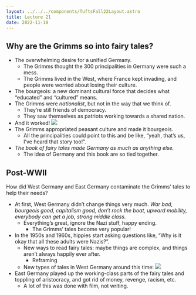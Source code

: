 ```yaml
---
layout: ../../../components/TuftsFall22Layout.astro
title: Lecture 21
date: 2022-11-18
---
```


## Why are the Grimms so into fairy tales?

- The overwhelming desire for a unified Germany.
	- The Grimms thought the 300 principalities in Germany were such a mess. 
	- The Grimms lived in the West, where France kept invading, and people were worried about losing their culture.  
- The bourgeois: a new dominant cultural force that decides what “educated” and “cultured” means. 
- The Grimms were *nationalist*, but not in the way that we think of. 
	- They’re still friends of democracy. 
	- They saw themselves as patriots working towards a shared nation. 
- And it worked! ![](https://share.cleanshot.com/7GBghU/download)
- The Grimms appropriated peasant culture and made it bourgeois. 
	- All the principalities could point to this and be like, “yeah, that’s us, I’ve heard that story too!”. 
- *The book of fairy tales made Germany as much as anything else.*
	- The idea of Germany and this book are so tied together. 


## Post-WWII

How did West Germany and East Germany contaminate the Grimms’ tales to help their needs? 

- At first, West Germany didn’t change things very much. *War bad, bourgeois good, capitalism good, don’t rock the boat, upward mobility, everybody can get a job, strong middle class.* 
	- Everything’s great, ignore the Nazi stuff, happy ending. 
		- The Grimms’ tales become very popular! 
- In the 1950s and 1960s, hippies start asking questions like, “Why is it okay that all these adults were Nazis?”. 
	- New ways to read fairy tales: maybe things are complex, and things aren’t always happily ever after. 
		- Reframing
	- New types of tales in West Germany around this time: ![](https://share.cleanshot.com/hcgE2B)
- East Germany played up the working-class parts of the fairy tales and toppling of aristocracy, and got rid of money, revenge, racism, etc. 
	- A lot of this was done with film, not writing. 